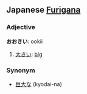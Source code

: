 == Japanese [[Furigana]] ==                             
===Adjective===
'''おおきい''': ookii

# [[大きい]]: [[big]]

===Synonym===
*[[巨大な]] (kyodai-na)